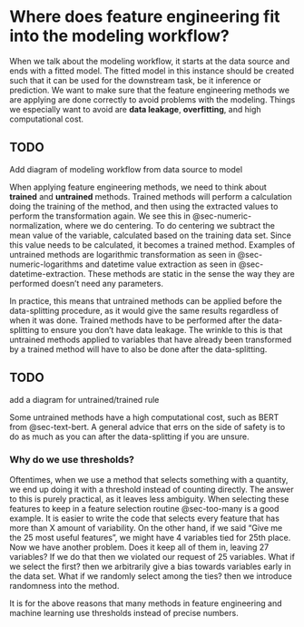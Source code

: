 # Where does feature engineering fit into the modeling workflow? {#sec-modeling .unnumbered}

When we talk about the modeling workflow, it starts at the data source and ends with a fitted model. The fitted model in this instance should be created such that it can be used for the downstream task, be it inference or prediction. We want to make sure that the feature engineering methods we are applying are done correctly to avoid problems with the modeling. Things we especially want to avoid are **data leakage**, **overfitting**, and high computational cost.

::: {.callout-caution}
# TODO

Add diagram of modeling workflow from data source to model
:::

When applying feature engineering methods, we need to think about **trained** and **untrained** methods. Trained methods will perform a calculation doing the training of the method, and then using the extracted values to perform the transformation again. We see this in @sec-numeric-normalization, where we do centering. To do centering we subtract the mean value of the variable, calculated based on the training data set. Since this value needs to be calculated, it becomes a trained method. Examples of untrained methods are logarithmic transformation as seen in @sec-numeric-logarithms and datetime value extraction as seen in @sec-datetime-extraction. These methods are static in the sense the way they are performed doesn't need any parameters.

In practice, this means that untrained methods can be applied before the data-splitting procedure, as it would give the same results regardless of when it was done. Trained methods have to be performed after the data-splitting to ensure you don't have data leakage. The wrinkle to this is that untrained methods applied to variables that have already been transformed by a trained method will have to also be done after the data-splitting.

::: {.callout-caution}
# TODO

add a diagram for untrained/trained rule
:::

Some untrained methods have a high computational cost, such as BERT from @sec-text-bert. A general advice that errs on the side of safety is to do as much as you can after the data-splitting if you are unsure.

### Why do we use thresholds?

Oftentimes, when we use a method that selects something with a quantity, we end up doing it with a threshold instead of counting directly. The answer to this is purely practical, as it leaves less ambiguity. When selecting these features to keep in a feature selection routine @sec-too-many is a good example. It is easier to write the code that selects every feature that has more than X amount of variability. On the other hand, if we said "Give me the 25 most useful features", we might have 4 variables tied for 25th place. Now we have another problem. Does it keep all of them in, leaving 27 variables? If we do that then we violated our request of 25 variables. What if we select the first? then we arbitrarily give a bias towards variables early in the data set. What if we randomly select among the ties? then we introduce randomness into the method.

It is for the above reasons that many methods in feature engineering and machine learning use thresholds instead of precise numbers.
